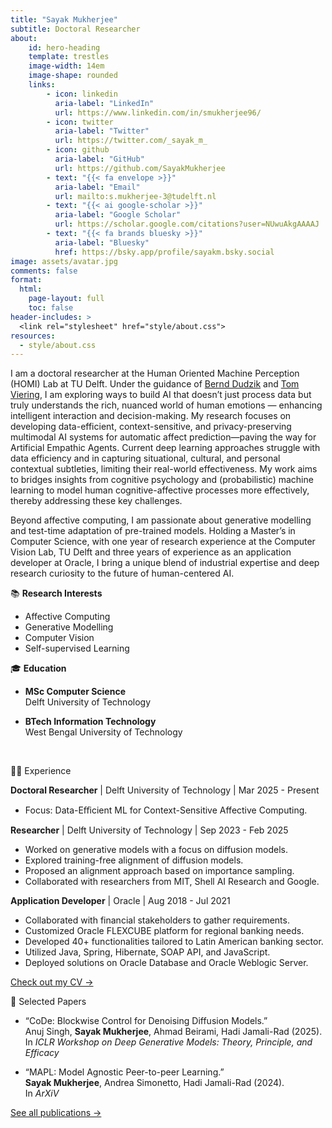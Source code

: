 ```yaml
---
title: "Sayak Mukherjee"
subtitle: Doctoral Researcher
about:
    id: hero-heading
    template: trestles
    image-width: 14em
    image-shape: rounded
    links:
        - icon: linkedin
          aria-label: "LinkedIn"
          url: https://www.linkedin.com/in/smukherjee96/
        - icon: twitter
          aria-label: "Twitter"
          url: https://twitter.com/_sayak_m_
        - icon: github
          aria-label: "GitHub"
          url: https://github.com/SayakMukherjee
        - text: "{{< fa envelope >}}"
          aria-label: "Email"
          url: mailto:s.mukherjee-3@tudelft.nl
        - text: "{{< ai google-scholar >}}"
          aria-label: "Google Scholar"
          url: https://scholar.google.com/citations?user=NUwuAkgAAAAJ
        - text: "{{< fa brands bluesky >}}"
          aria-label: "Bluesky"
          href: https://bsky.app/profile/sayakm.bsky.social
image: assets/avatar.jpg
comments: false
format: 
  html:
    page-layout: full
    toc: false
header-includes: >
  <link rel="stylesheet" href="style/about.css">
resources:
  - style/about.css
---
```


:::{#hero-heading}

I am a doctoral researcher at the Human Oriented Machine Perception (HOMI) Lab at TU Delft. Under the guidance of [Bernd Dudzik](https://www.tudelft.nl/en/staff/b.j.w.dudzik/?cHash=14faedd04b6a16627463d4d97027a904) and [Tom Viering](https://www.tomviering.nl/), I am exploring ways to build AI that doesn't just process data but truly understands the rich, nuanced world of human emotions — enhancing intelligent interaction and decision-making. My research focuses on developing data-efficient, context-sensitive, and privacy-preserving multimodal AI systems for automatic affect prediction—paving the way for Artificial Empathic Agents. Current deep learning approaches struggle with data efficiency and in capturing situational, cultural, and personal contextual subtleties, limiting their real-world effectiveness. My work aims to bridges insights from cognitive psychology and (probabilistic) machine learning to model human cognitive-affective processes more effectively, thereby addressing these key challenges. 

Beyond affective computing, I am passionate about generative modelling and test-time adaptation of pre-trained models. Holding a Master’s in Computer Science, with one year of research experience at the Computer Vision Lab, TU Delft and three years of experience as an application developer at Oracle, I bring a unique blend of industrial expertise and deep research curiosity to the future of human-centered AI.

::: {.grid}

::: {.g-col-12 .g-col-md-6 #about-me-1}

📚 **Research Interests**

- Affective Computing
- Generative Modelling
- Computer Vision
- Self-supervised Learning

:::

::: {.g-col-12 .g-col-md-6 #about-me-2}

🎓 **Education**

- **MSc Computer Science**    
Delft University of Technology

- **BTech Information Technology**    
West Bengal University of Technology

:::

:::

:::

&nbsp;

<!-- Experience Section -->

::: {.grid .about-content}

::: {.g-col-12 .g-col-md-5}

<p class='custom-about-header'>🧑‍💻 Experience</p>

:::

::: {.g-col-12 .g-col-md-7}


**Doctoral Researcher** | Delft University of Technology | Mar 2025 - Present

- Focus: Data-Eﬀicient ML for Context-Sensitive Affective Computing.

**Researcher** | Delft University of Technology | Sep 2023 - Feb 2025

- Worked on generative models with a focus on diffusion models.
- Explored training-free alignment of diffusion models.
- Proposed an alignment approach based on importance sampling.
- Collaborated with researchers from MIT, Shell AI Research and Google.

**Application Developer** | Oracle | Aug 2018 - Jul 2021

- Collaborated with financial stakeholders to gather requirements.
- Customized Oracle FLEXCUBE platform for regional banking needs.
- Developed 40+ functionalities tailored to Latin American banking sector.
- Utilized Java, Spring, Hibernate, SOAP API, and JavaScript.
- Deployed solutions on Oracle Database and Oracle Weblogic Server.

[Check out my CV &rarr;](/assets/resume.pdf){.about-links .subtitle}

:::

:::

<!-- Publication Section -->

::: {.grid .about-content}

::: {.g-col-12 .g-col-md-5}

<p class='custom-about-header'> 📝 Selected Papers</p>

:::

::: {.g-col-12 .g-col-md-7}

- "CoDe: Blockwise Control for Denoising Diffusion Models."  
Anuj Singh, **Sayak Mukherjee**, Ahmad Beirami, Hadi Jamali-Rad (2025).     
In *ICLR Workshop on Deep Generative Models: Theory, Principle, and Efficacy* 

- "MAPL: Model Agnostic Peer-to-peer Learning."     
**Sayak Mukherjee**, Andrea Simonetto, Hadi Jamali-Rad (2024).      
In *ArXiV*     

[See all publications &rarr;](/papers){.about-links .subtitle}

:::

:::